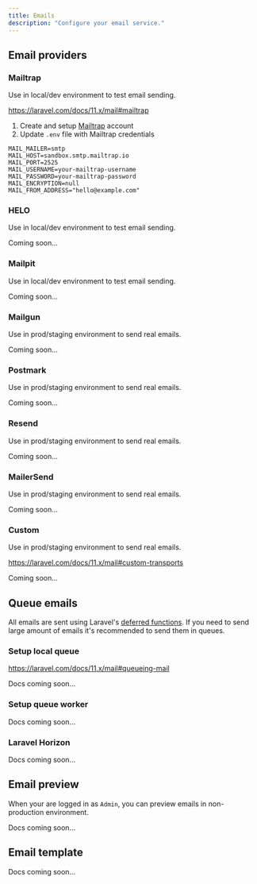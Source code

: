 ```yaml
---
title: Emails
description: "Configure your email service."
---
```



## Email providers

### Mailtrap

Use in local/dev environment to test email sending.

https://laravel.com/docs/11.x/mail#mailtrap

1. Create and setup [Mailtrap](https://mailtrap.io/) account
2. Update `.env` file with Mailtrap credentials

```
MAIL_MAILER=smtp
MAIL_HOST=sandbox.smtp.mailtrap.io
MAIL_PORT=2525
MAIL_USERNAME=your-mailtrap-username
MAIL_PASSWORD=your-mailtrap-password
MAIL_ENCRYPTION=null
MAIL_FROM_ADDRESS="hello@example.com"
```

### HELO

Use in local/dev environment to test email sending.

Coming soon...

### Mailpit

Use in local/dev environment to test email sending.

Coming soon...

### Mailgun

Use in prod/staging environment to send real emails.

Coming soon...

### Postmark

Use in prod/staging environment to send real emails.

Coming soon...

### Resend

Use in prod/staging environment to send real emails.

Coming soon...

### MailerSend

Use in prod/staging environment to send real emails.

Coming soon...

### Custom

Use in prod/staging environment to send real emails.

https://laravel.com/docs/11.x/mail#custom-transports

Coming soon...

## Queue emails

All emails are sent using Laravel's [deferred functions](https://laravel.com/docs/11.x/helpers#deferred-functions). If you need to send large amount of emails it's recommended to send them in queues.

### Setup local queue

https://laravel.com/docs/11.x/mail#queueing-mail

Docs coming soon...

### Setup queue worker

Docs coming soon...

### Laravel Horizon

Docs coming soon...

## Email preview

When your are logged in as `Admin`, you can preview emails in non-production environment.

Docs coming soon...

## Email template

Docs coming soon...

